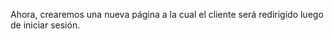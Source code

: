 
<DocHeader pretitle="Tutorial" title="Routing" />

Ahora, crearemos una nueva página a la cual el cliente será redirigido luego de iniciar sesión.

<Title tag="h2" text="Módulo de redirección" />

Desde la consola, ubicados en la carpeta raíz del proyecto,
volveremos a ejecutar el comando de creación de un módulo:

<Code>beyond add module</Code>

Agregaremos los siguientes valores en la consola de comando:

-   `Package subpath`: lo nombrarémos "welcome".

-   `Package type` : seleccionaremos "page".
-   `web component name`: colocaremos `app-welcome`.Los nombres de los componentes web deben contener
    dos palabras y estar separados por guiones.
-   `page url`: agregamos "/welcome"
-   `styles`: indicamos que si,
-   `multilanguage`: indicamos que no.

Ahora, nos dirigiremos al módulo y agregaremos un mensaje sencillo que diga "¡Bienvenido!" con el estilo que deseemos.

<Title tag="h2" text="Navegación" />

¡Prepárate para dar un gran salto en tu aplicación al redirigir a tu módulo de
bienvenida tras iniciar sesión! Lo primero que debemos hacer es importar el objeto "routing" de Beyond,
para poder utilizar el poderoso método pushState que nos permitirá navegar a la página de bienvenida.

<CodeBox title="home/views/index.tsx">{`import { routing } from '@beyond-js/kernel/routing';`}</CodeBox>

Y en la función `onSubmit`, agregaremos la siguiente línea para que todo funcione a la perfección:

<Code>{`routing.pushState('/welcome');`}</Code>

De esta manera, nuestra función `onSubmit` quedaría así:

<CodeBox title="home/views/index.tsx">
{`const onSubmit = async (event) => {
        try {
            event.preventDefault();
            const response = await model.login(username, password);

            if (!response.data?.valid) {
                setError(response.error);
                return;
            }
            routing.pushState('/welcome');
        } catch (e) {
            console.log(e);
        }
    };

`}

 </CodeBox>

Con estos simples pasos, estarás redirigiendo a tus usuarios a la página de bienvenida.
Pero eso no es todo, BeyondJS también se encarga de registrar el historial de navegación del usuario,
permitiendo una gestión avanzada de funcionalidades que van más allá de las posibilidades de la API del navegador.
¡Imagina poder identificar los registros de páginas anteriores y tener acceso a ellos en cualquier momento!
BeyondJs te permite hacerlo, dándote un control total sobre la experiencia de navegación de tus usuarios.

> <BeyondJS /> es una herramienta poderosa que provee un objeto de enrutamiento para interactuar con la API de
> navegación. Este objeto envuelve la función pushState del navegador y agrega lógica para hacer la navegación posible
> en distintos entornos. Si desea obtener más información sobre cómo utilizar el enrutamiento en <BeyondJS />, puede
> visitar la sección de <Link href="/docs/frontend/routing">Enrutamiento</Link>.

Ahora es necesario recargar la página para hacer pruebas, esto se debe a que las urls de la aplicación se
registran al principio de la carga del proyecto.

Si probamos nuestro formulario podremos ver que aparece un error si los datos son invalidos y que
se ininicia y redirecciona a nuestra pantalla de welcome si los datos ingresados son correctos.

<Title tag="h3" text="Repaso de aprendizaje" />

Con este último paso, finalizamos el tutorial completo, que ha constado de 4 partes fundamentales:

-   En la primera parte, se abordó el inicio e instalación del proyecto y la creación del paquete principal.
-   En la segunda parte, se enseñó cómo crear el primer módulo y cómo utilizarlo en la aplicación.
-   En la tercera parte, se explicó cómo crear un bridge en el backend para conectarse mediante una conexión
    WebSocket e integrarlo desde el cliente.
-   Por último, en la cuarta parte, se mostró cómo utilizar el objeto de
    enrutamiento de <BeyondJS /> para navegar a una nueva página.

Además, hay algunos puntos adicionales que vale la pena destacar:

-   Los módulos creados son bundles independientes y no se requieren empaquetadores para su uso
-   Se implementó una conexión WebSocket entre cliente y servidor con una API tipada que verifica que los metodos
    y parametros pasados coincidan con su definición en el backend.
-   El comentario mágico `/\*bundle\*/` se utilizó para definir que objeto debe ser expuesto para ser consumido en otro bundle.
-   El comentario mágico `/\*actions\*/` se utilizó en el bundle de tipo bridge para definir que el objeto deberia generar
    una api cliente, la cúal es gestionada por <BeyondJS/> de forma automática.
-   El código creado puede ser empaquetado para una aplicación hibrida.

<NextLinks items={["backend", "frontend"]} />
